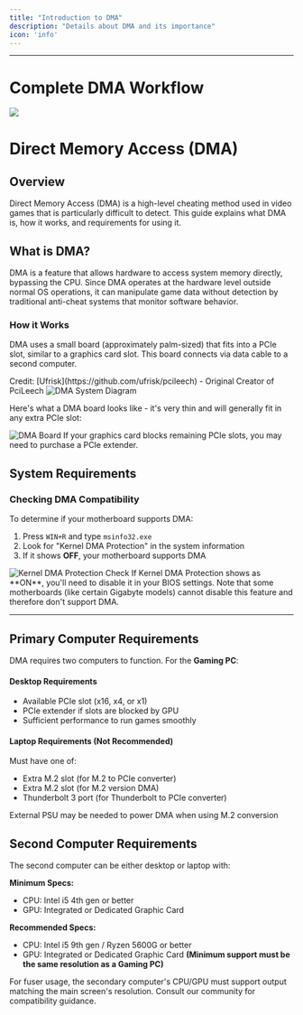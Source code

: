```yaml
---
title: "Introduction to DMA"
description: "Details about DMA and its importance"
icon: 'info'
---
```


---

# Complete DMA Workflow
<Frame>
      <img src="/en/images/workflow.png" />
</Frame>

# Direct Memory Access (DMA)

## Overview

Direct Memory Access (DMA) is a high-level cheating method used in video games that is particularly difficult to detect. This guide explains what DMA is, how it works, and requirements for using it.

## What is DMA?

DMA is a feature that allows hardware to access system memory directly, bypassing the CPU. Since DMA operates at the hardware level outside normal OS operations, it can manipulate game data without detection by traditional anti-cheat systems that monitor software behavior.

### How it Works

DMA uses a small board (approximately palm-sized) that fits into a PCIe slot, similar to a graphics card slot. This board connects via data cable to a second computer.

<Note>
Credit: [Ufrisk](https://github.com/ufrisk/pcileech) - Original Creator of PciLeech
</Note>

<Frame>
  <img src="/en/images/intro1.png" alt="DMA System Diagram" />
</Frame>

Here's what a DMA board looks like - it's very thin and will generally fit in any extra PCIe slot:

<Frame>
  <img src="/en/images/intro2.png" alt="DMA Board" />
</Frame>

<Tip>
If your graphics card blocks remaining PCIe slots, you may need to purchase a PCIe extender.
</Tip>

## System Requirements

### Checking DMA Compatibility 

To determine if your motherboard supports DMA:

1. Press `WIN+R` and type `msinfo32.exe`
2. Look for "Kernel DMA Protection" in the system information
3. If it shows **OFF**, your motherboard supports DMA

<Frame>
  <img src="/en/images/intro3.png" alt="Kernel DMA Protection Check" />
</Frame>

<Warning>
If Kernel DMA Protection shows as **ON**, you'll need to disable it in your BIOS settings. Note that some motherboards (like certain Gigabyte models) cannot disable this feature and therefore don't support DMA.
</Warning>

---

## Primary Computer Requirements

DMA requires two computers to function. For the **Gaming PC**:

#### Desktop Requirements
- Available PCIe slot (x16, x4, or x1)
- PCIe extender if slots are blocked by GPU
- Sufficient performance to run games smoothly

#### Laptop Requirements (Not Recommended)
Must have one of:
- Extra M.2 slot (for M.2 to PCIe converter)
- Extra M.2 slot (for M.2 version DMA)
- Thunderbolt 3 port (for Thunderbolt to PCIe converter)

<Note>
External PSU may be needed to power DMA when using M.2 conversion
</Note>

## Second Computer Requirements

The second computer can be either desktop or laptop with:

**Minimum Specs:**
- CPU: Intel i5 4th gen or better
- GPU: Integrated or Dedicated Graphic Card

**Recommended Specs:**
- CPU: Intel i5 9th gen / Ryzen 5600G or better
- GPU: Integrated or Dedicated Graphic Card **(Minimum support must be the same resolution as a Gaming PC)**

<Warning>
For fuser usage, the secondary computer's CPU/GPU must support output matching the main screen's resolution. Consult our community for compatibility guidance.
</Warning>